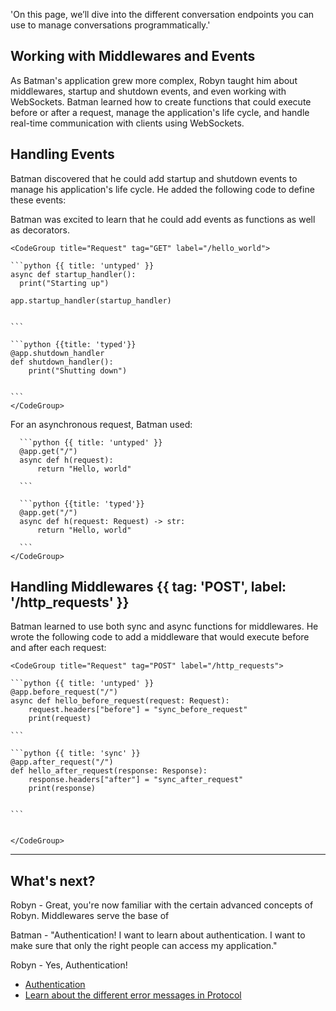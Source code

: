   'On this page, we’ll dive into the different conversation endpoints you can use to manage conversations programmatically.'

## Working with Middlewares and Events

As Batman's application grew more complex, Robyn taught him about middlewares, startup and shutdown events, and even working with WebSockets. Batman learned how to create functions that could execute before or after a request, manage the application's life cycle, and handle real-time communication with clients using WebSockets.


## Handling Events

Batman discovered that he could add startup and shutdown events to manage his application's life cycle. He added the following code to define these events:

<Row>
<Col>
Batman was excited to learn that he could add events as functions as well as decorators.
</Col>
  <Col sticky>

    <CodeGroup title="Request" tag="GET" label="/hello_world">

    ```python {{ title: 'untyped' }}
    async def startup_handler():
      print("Starting up")

    app.startup_handler(startup_handler)


    ```

    ```python {{title: 'typed'}}
    @app.shutdown_handler
    def shutdown_handler():
        print("Shutting down")


    ```
    </CodeGroup>
  </Col>
</Row>

<Row>

  <Col>
    For an asynchronous request, Batman used:
  </Col>
  <Col sticky>
    <CodeGroup title="Request" tag="GET" label="/hello_world">

      ```python {{ title: 'untyped' }}
      @app.get("/")
      async def h(request):
          return "Hello, world"

      ```

      ```python {{title: 'typed'}}
      @app.get("/")
      async def h(request: Request) -> str:
          return "Hello, world"

      ```
    </CodeGroup>
  </Col>
</Row>




## Handling Middlewares {{ tag: 'POST', label: '/http_requests' }}

<Row>
  <Col>

  Batman learned to use both sync and async functions for middlewares. He wrote the following code to add a middleware that would execute before and after each request:

  

  </Col>
  <Col sticky>

    <CodeGroup title="Request" tag="POST" label="/http_requests">

    ```python {{ title: 'untyped' }}
    @app.before_request("/")
    async def hello_before_request(request: Request):
        request.headers["before"] = "sync_before_request"
        print(request)

    ```

    ```python {{ title: 'sync' }}
    @app.after_request("/")
    def hello_after_request(response: Response):
        response.headers["after"] = "sync_after_request"
        print(response)


    ```


    </CodeGroup>


  </Col>
</Row>

---


## What's next?

Robyn - Great, you're now familiar with the certain advanced concepts of Robyn. Middlewares serve the base of 

Batman - "Authentication! I want to learn about authentication. I want to make sure that only the right people can access my application."

Robyn - Yes, Authentication!


- [Authentication](/documentation/api_reference/authentication)
- [Learn about the different error messages in Protocol](/errors)

